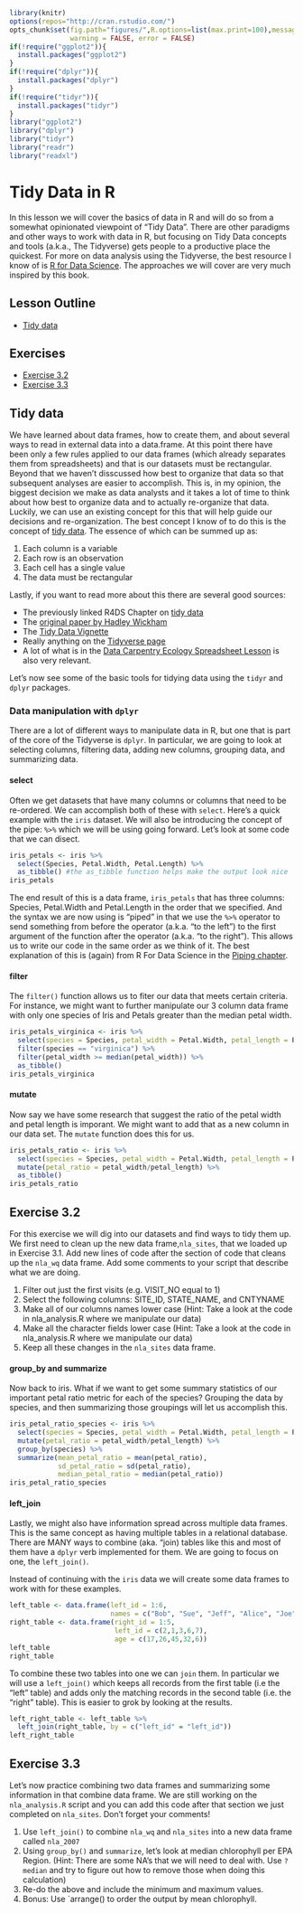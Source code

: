 ```r
library(knitr)
options(repos="http://cran.rstudio.com/")
opts_chunk$set(fig.path="figures/",R.options=list(max.print=100),message = FALSE,
               warning = FALSE, error = FALSE)
if(!require("ggplot2")){
  install.packages("ggplot2")
}
if(!require("dplyr")){
  install.packages("dplyr")
}
if(!require("tidyr")){
  install.packages("tidyr")
}
library("ggplot2")
library("dplyr")
library("tidyr")
library("readr")
library("readxl")
```

# Tidy Data in R

In this lesson we will cover the basics of data in R and will do so from a somewhat opinionated viewpoint of "Tidy Data".  There are other paradigms and other ways to work with data in R, but focusing on Tidy Data concepts and tools (a.k.a., The Tidyverse) gets people to a productive place the quickest.  For more on data analysis using the Tidyverse, the best resource I know of is [R for Data Science](http://r4ds.had.co.nz).  The approaches we will cover are very much inspired by this book.

## Lesson Outline
- [Tidy data](#tidy-data)

## Exercises
- [Exercise 3.2](#exercise-32)
- [Exercise 3.3](#exercise-33)

## Tidy data

We have learned about data frames, how to create them, and about several ways to read in external data into a data.frame.   At this point there have been only a few rules applied to our data frames (which already separates them from spreadsheets) and that is our datasets must be rectangular.  Beyond that we haven't disscussed how best to organize that data so that subsequent analyses are easier to accomplish. This is, in my opinion, the biggest decision we make as data analysts and it takes a lot of time to think about how best to organize data and to actually re-organize that data.  Luckily, we can use an existing concept for this that will help guide our decisions and re-organization.  The best concept I know of to do this is the concept of [tidy data](http://r4ds.had.co.nz/tidy-data.html).  The essence of which can be summed up as:

1. Each column is a variable
2. Each row is an observation
3. Each cell has a single value
4. The data must be rectangular

Lastly, if you want to read more about this there are several good sources:

- The previously linked R4DS Chapter on [tidy data](http://r4ds.had.co.nz/tidy-data.html)
- The [original paper by Hadley Wickham](https://www.jstatsoft.org/article/view/v059i10)
- The [Tidy Data Vignette](http://tidyr.tidyverse.org/articles/tidy-data.html)
- Really anything on the [Tidyverse page](https://www.tidyverse.org/)
- A lot of what is in the [Data Carpentry Ecology Spreadsheet Lesson](https://datacarpentry.org/spreadsheet-ecology-lesson/) is also very relevant.

Let's now see some of the basic tools for tidying data using the `tidyr` and `dplyr` packages.

### Data manipulation with `dplyr`

There are a lot of different ways to manipulate data in R, but one that is part of the core of the Tidyverse is `dplyr`.  In particular, we are going to look at selecting columns, filtering data, adding new columns, grouping data, and summarizing data.  

#### select

Often we get datasets that have many columns or columns that need to be re-ordered.  We can accomplish both of these with `select`.  Here's a quick example with the `iris` dataset.  We will also be introducing the concept of the pipe: `%>%` which we will be using going forward.  Let's look at some code that we can disect.

```r
iris_petals <- iris %>%
  select(Species, Petal.Width, Petal.Length) %>%
  as_tibble() #the as_tibble function helps make the output look nice
iris_petals
```

The end result of this is a data frame, `iris_petals` that has three columns: Species, Petal.Width and Petal.Length in the order that we specified.  And the syntax we are now using is "piped" in that we use the `%>%` operator to send something from before the operator (a.k.a. "to the left") to the first argument of the function after the operator (a.k.a. "to the right").  This allows us to write our code in the same order as we think of it.  The best explanation of this is (again) from R For Data Science in the [Piping chapter](http://r4ds.had.co.nz/pipes.html).

#### filter

The `filter()` function allows us to fiter our data that meets certain criteria.  For instance, we might want to further manipulate our 3 column data frame with only one species of Iris and Petals greater than the median petal width.

```r
iris_petals_virginica <- iris %>%
  select(species = Species, petal_width = Petal.Width, petal_length = Petal.Length) %>%
  filter(species == "virginica") %>%
  filter(petal_width >= median(petal_width)) %>%
  as_tibble()
iris_petals_virginica  
```

#### mutate

Now say we have some research that suggest the ratio of the petal width and petal length is imporant.  We might want to add that as a new column in our data set.  The `mutate` function does this for us.

```r
iris_petals_ratio <- iris %>%
  select(species = Species, petal_width = Petal.Width, petal_length = Petal.Length) %>%
  mutate(petal_ratio = petal_width/petal_length) %>%
  as_tibble()
iris_petals_ratio
```

## Exercise 3.2

For this exercise we will dig into our datasets and find ways to tidy them up.  We first need to clean up the new data frame,`nla_sites`, that we loaded up in Exercise 3.1.  Add new lines of code after the section of code that cleans up the `nla_wq` data frame. Add some comments to your script that describe what we are doing.  

1. Filter out just the first visits (e.g. VISIT_NO equal to 1)
2. Select the following columns: SITE_ID, STATE_NAME, and CNTYNAME
3. Make all of our columns names lower case (Hint: Take a look at the code in nla_analysis.R where we manipulate our data)
4. Make all the character fields lower case (Hint: Take a look at the code in nla_analysis.R where we manipulate our data)
5. Keep all these changes in the `nla_sites` data frame.

#### group_by and summarize

Now back to iris.  What if we want to get some summary statistics of our important petal ratio metric for each of the species?  Grouping the data by species, and then summarizing those groupings will let us accomplish this.

```r
iris_petal_ratio_species <- iris %>%
  select(species = Species, petal_width = Petal.Width, petal_length = Petal.Length) %>%
  mutate(petal_ratio = petal_width/petal_length) %>%
  group_by(species) %>%
  summarize(mean_petal_ratio = mean(petal_ratio),
            sd_petal_ratio = sd(petal_ratio),
            median_petal_ratio = median(petal_ratio))
iris_petal_ratio_species
```

#### left_join

Lastly, we might also have information spread across multiple data frames.  This is the same concept as having multiple tables in a relational database.  There are MANY ways to combine (aka. "join) tables like this and most of them have a `dplyr` verb implemented for them.  We are going to focus on one, the `left_join()`.

Instead of continuing with the `iris` data we will create some data frames to work with for these examples.

```r
left_table <- data.frame(left_id = 1:6, 
                         names = c("Bob", "Sue", "Jeff", "Alice", "Joe", "Betty"))
right_table <- data.frame(right_id = 1:5, 
                          left_id = c(2,1,3,6,7), 
                          age = c(17,26,45,32,6)) 
left_table
right_table
```

To combine these two tables into one we can `join` them.  In particular we will use a `left_join()` which keeps all records from the first table (i.e the "left" table) and adds only the matching records in the second table (i.e. the "right" table).  This is easier to grok by looking at the results.

```r
left_right_table <- left_table %>%
  left_join(right_table, by = c("left_id" = "left_id"))
left_right_table
```

## Exercise 3.3

Let's now practice combining two data frames and summarizing some information in that combine data frame. We are still working on the `nla_analysis.R` script and you can add this code after that section we just completed on `nla_sites`.  Don't forget your comments!

1. Use `left_join()` to combine `nla_wq` and `nla_sites` into a new data frame called `nla_2007`
2. Using `group_by()` and `summarize`, let's look at median chlorophyll per EPA Region. (Hint: There are some NA's that we will need to deal with.  Use `?median` and try to figure out how to remove those when doing this calculation)
3. Re-do the above and include the minimum and maximum values.
4. Bonus: Use `arrange() to order the output by mean chlorophyll.
  
